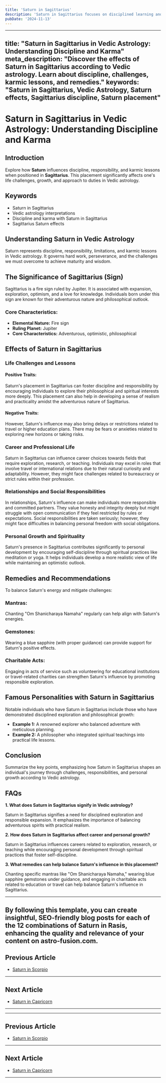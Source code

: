 ```yaml
---
title: 'Saturn in Sagittarius'
description: 'Saturn in Sagittarius focuses on disciplined learning and philosophy. Individuals seek truth, are responsible in their beliefs, and may work towards long-term educational goals.'
pubDate: '2024-11-13'
---
```


---
title: "Saturn in Sagittarius in Vedic Astrology: Understanding Discipline and Karma"
meta_description: "Discover the effects of Saturn in Sagittarius according to Vedic astrology. Learn about discipline, challenges, karmic lessons, and remedies."
keywords: "Saturn in Sagittarius, Vedic Astrology, Saturn effects, Sagittarius discipline, Saturn placement"
---

# Saturn in Sagittarius in Vedic Astrology: Understanding Discipline and Karma

## Introduction

Explore how **Saturn** influences discipline, responsibility, and karmic lessons when positioned in **Sagittarius**. This placement significantly affects one's life challenges, growth, and approach to duties in Vedic astrology.

## Keywords

- Saturn in Sagittarius
- Vedic astrology interpretations
- Discipline and karma with Saturn in Sagittarius
- Sagittarius Saturn effects

## Understanding Saturn in Vedic Astrology

Saturn represents discipline, responsibility, limitations, and karmic lessons in Vedic astrology. It governs hard work, perseverance, and the challenges we must overcome to achieve maturity and wisdom.

## The Significance of Sagittarius (Sign)

Sagittarius is a fire sign ruled by Jupiter. It is associated with expansion, exploration, optimism, and a love for knowledge. Individuals born under this sign are known for their adventurous nature and philosophical outlook.

### Core Characteristics:
- **Elemental Nature:** Fire sign
- **Ruling Planet:** Jupiter
- **Core Characteristics:** Adventurous, optimistic, philosophical

## Effects of Saturn in Sagittarius

### Life Challenges and Lessons

#### Positive Traits:
Saturn's placement in Sagittarius can foster discipline and responsibility by encouraging individuals to explore their philosophical and spiritual interests more deeply. This placement can also help in developing a sense of realism and practicality amidst the adventurous nature of Sagittarius.

#### Negative Traits:
However, Saturn's influence may also bring delays or restrictions related to travel or higher education plans. There may be fears or anxieties related to exploring new horizons or taking risks.

### Career and Professional Life

Saturn in Sagittarius can influence career choices towards fields that require exploration, research, or teaching. Individuals may excel in roles that involve travel or international relations due to their natural curiosity and adaptability. However, they might face challenges related to bureaucracy or strict rules within their profession.

### Relationships and Social Responsibilities

In relationships, Saturn's influence can make individuals more responsible and committed partners. They value honesty and integrity deeply but might struggle with open communication if they feel restricted by rules or expectations. Social responsibilities are taken seriously; however, they might face difficulties in balancing personal freedom with social obligations.

### Personal Growth and Spirituality

Saturn's presence in Sagittarius contributes significantly to personal development by encouraging self-discipline through spiritual practices like meditation or yoga. It helps individuals develop a more realistic view of life while maintaining an optimistic outlook.

## Remedies and Recommendations

To balance Saturn's energy and mitigate challenges:

### Mantras:
Chanting "Om Shanicharaya Namaha" regularly can help align with Saturn's energies.

### Gemstones:
Wearing a blue sapphire (with proper guidance) can provide support for Saturn's positive effects.

### Charitable Acts:
Engaging in acts of service such as volunteering for educational institutions or travel-related charities can strengthen Saturn's influence by promoting responsible exploration.

## Famous Personalities with Saturn in Sagittarius

Notable individuals who have Saturn in Sagittarius include those who have demonstrated disciplined exploration and philosophical growth:

- **Example 1:** A renowned explorer who balanced adventure with meticulous planning.
- **Example 2:** A philosopher who integrated spiritual teachings into practical life lessons.

## Conclusion

Summarize the key points, emphasizing how Saturn in Sagittarius shapes an individual's journey through challenges, responsibilities, and personal growth according to Vedic astrology.

## FAQs

**1. What does Saturn in Sagittarius signify in Vedic astrology?**

Saturn in Sagittarius signifies a need for disciplined exploration and responsible expansion. It emphasizes the importance of balancing adventurous spirits with practical realism.

**2. How does Saturn in Sagittarius affect career and personal growth?**

Saturn in Sagittarius influences careers related to exploration, research, or teaching while encouraging personal development through spiritual practices that foster self-discipline.

**3. What remedies can help balance Saturn's influence in this placement?**

Chanting specific mantras like "Om Shanicharaya Namaha," wearing blue sapphire gemstones under guidance, and engaging in charitable acts related to education or travel can help balance Saturn's influence in Sagittarius.

---

By following this template, you can create insightful, SEO-friendly blog posts for each of the 12 combinations of Saturn in Rasis, enhancing the quality and relevance of your content on astro-fusion.com.
---

## Previous Article
- [Saturn in Scorpio](/blogs-md/0807_Saturn_in_Rashi/080708_Saturn_in_Scorpio.mdx)

---

## Next Article
- [Saturn in Capricorn](/blogs-md/0807_Saturn_in_Rashi/080710_Saturn_in_Capricorn.mdx)

---
---

## Previous Article
- [Saturn in Scorpio](080708_Saturn_in_Scorpio.mdx)

---

## Next Article
- [Saturn in Capricorn](080710_Saturn_in_Capricorn.mdx)

---

